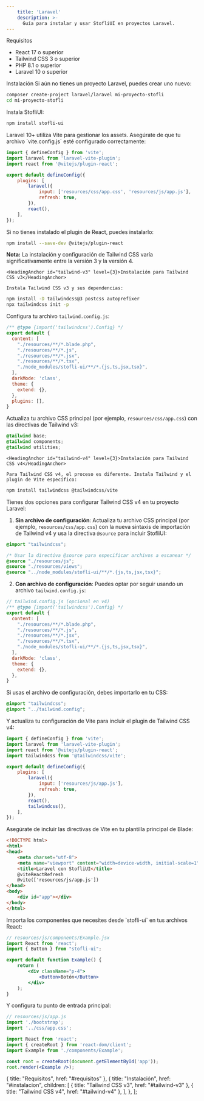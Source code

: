 ```yaml
---
    title: 'Laravel'
    description: >-
      Guía para instalar y usar StofliUI en proyectos Laravel.
---
```


<div className="mt-10 space-y-8">
  <div>
    <HeadingAnchor id="requisitos">Requisitos</HeadingAnchor>

<ul className="pl-5 list-disc space-y-2 mt-4 text-zinc-900 dark:text-zinc-100">
  <li className="pl-2">
    <span className="text-zinc-900 dark:text-zinc-100"><span className="font-bold">React</span> 17 o superior</span>
  </li>
  <li className="pl-2">
    <span className="text-zinc-900 dark:text-zinc-100"><span className="font-bold">Tailwind CSS</span> 3 o superior</span>
  </li>
  <li className="pl-2">
    <span className="text-zinc-900 dark:text-zinc-100"><span className="font-bold">PHP</span> 8.1 o superior</span>
  </li>
  <li className="pl-2">
    <span className="text-zinc-900 dark:text-zinc-100"><span className="font-bold">Laravel</span> 10 o superior</span>
  </li>
</ul>

  </div>

  <div>
    <HeadingAnchor id="instalacion">Instalación</HeadingAnchor>

<Steps className="mt-2">
  <Step title="Crear un proyecto Laravel" stepNumber={1}>
    Si aún no tienes un proyecto Laravel, puedes crear uno nuevo:

```bash
composer create-project laravel/laravel mi-proyecto-stofli
cd mi-proyecto-stofli
```

  </Step>

  <Step title="Instalar StofliUI" stepNumber={2}>
    Instala StofliUI:

```bash
npm install stofli-ui
```
  </Step>

  <Step title="Configurar Vite" stepNumber={3}>
    Laravel 10+ utiliza Vite para gestionar los assets. Asegúrate de que tu archivo `vite.config.js` esté configurado correctamente:

```js
import { defineConfig } from 'vite';
import laravel from 'laravel-vite-plugin';
import react from '@vitejs/plugin-react';

export default defineConfig({
    plugins: [
        laravel({
            input: ['resources/css/app.css', 'resources/js/app.js'],
            refresh: true,
        }),
        react(),
    ],
});
```

Si no tienes instalado el plugin de React, puedes instalarlo:

```bash
npm install --save-dev @vitejs/plugin-react
```
  </Step>

  <Step title="Configurar Tailwind CSS" stepNumber={4}>
    <div className="px-4 py-3 mb-6 border-l-4 border-amber-500 bg-amber-50 dark:bg-amber-900/30 dark:border-amber-400">
      <p className="text-amber-800 dark:text-amber-300">
        <strong>Nota:</strong> La instalación y configuración de Tailwind CSS varía significativamente entre la versión 3 y la versión 4.
      </p>
    </div>

    <HeadingAnchor id="tailwind-v3" level={3}>Instalación para Tailwind CSS v3</HeadingAnchor>

    Instala Tailwind CSS v3 y sus dependencias:

```bash
npm install -D tailwindcss@3 postcss autoprefixer
npx tailwindcss init -p
```

Configura tu archivo `tailwind.config.js`:

```js
/** @type {import('tailwindcss').Config} */
export default {
  content: [
    "./resources/**/*.blade.php",
    "./resources/**/*.js",
    "./resources/**/*.jsx",
    "./resources/**/*.tsx",
    "./node_modules/stofli-ui/**/*.{js,ts,jsx,tsx}",
  ],
  darkMode: 'class',
  theme: {
    extend: {},
  },
  plugins: [],
}
```

Actualiza tu archivo CSS principal (por ejemplo, `resources/css/app.css`) con las directivas de Tailwind v3:

```css
@tailwind base;
@tailwind components;
@tailwind utilities;
```

    <HeadingAnchor id="tailwind-v4" level={3}>Instalación para Tailwind CSS v4</HeadingAnchor>

    Para Tailwind CSS v4, el proceso es diferente. Instala Tailwind y el plugin de Vite específico:

```bash
npm install tailwindcss @tailwindcss/vite
```

Tienes dos opciones para configurar Tailwind CSS v4 en tu proyecto Laravel:

1. **Sin archivo de configuración**: Actualiza tu archivo CSS principal (por ejemplo, `resources/css/app.css`) con la nueva sintaxis de importación de Tailwind v4 y usa la directiva `@source` para incluir StofliUI:

```css
@import "tailwindcss";

/* Usar la directiva @source para especificar archivos a escanear */
@source "./resources/js";
@source "./resources/views";
@source "../node_modules/stofli-ui/**/*.{js,ts,jsx,tsx}";
```

2. **Con archivo de configuración**: Puedes optar por seguir usando un archivo `tailwind.config.js`:

```js
// tailwind.config.js (opcional en v4)
/** @type {import('tailwindcss').Config} */
export default {
  content: [
    "./resources/**/*.blade.php",
    "./resources/**/*.js",
    "./resources/**/*.jsx",
    "./resources/**/*.tsx",
    "./node_modules/stofli-ui/**/*.{js,ts,jsx,tsx}",
  ],
  darkMode: 'class',
  theme: {
    extend: {},
  },
}
```

Si usas el archivo de configuración, debes importarlo en tu CSS:

```css
@import "tailwindcss";
@import "../tailwind.config";
```

Y actualiza tu configuración de Vite para incluir el plugin de Tailwind CSS v4:

```js
import { defineConfig } from 'vite';
import laravel from 'laravel-vite-plugin';
import react from '@vitejs/plugin-react';
import tailwindcss from '@tailwindcss/vite';

export default defineConfig({
    plugins: [
        laravel({
            input: ['resources/js/app.js'],
            refresh: true,
        }),
        react(),
        tailwindcss(),
    ],
});
```
  </Step>

  <Step title="Configurar el layout de Blade" stepNumber={5}>
    Asegúrate de incluir las directivas de Vite en tu plantilla principal de Blade:

```html
<!DOCTYPE html>
<html>
<head>
    <meta charset="utf-8">
    <meta name="viewport" content="width=device-width, initial-scale=1">
    <title>Laravel con StofliUI</title>
    @viteReactRefresh
    @vite(['resources/js/app.js'])
</head>
<body>
    <div id="app"></div>
</body>
</html>
```
  </Step>

  <Step title="Usar componentes de StofliUI" stepNumber={6}>
    Importa los componentes que necesites desde `stofli-ui` en tus archivos React:

```jsx
// resources/js/components/Example.jsx
import React from 'react';
import { Button } from "stofli-ui";

export default function Example() {
    return (
        <div className="p-4">
            <Button>Botón</Button>
        </div>
    );
}
```

Y configura tu punto de entrada principal:

```jsx
// resources/js/app.js
import './bootstrap';
import '../css/app.css';

import React from 'react';
import { createRoot } from 'react-dom/client';
import Example from './components/Example';

const root = createRoot(document.getElementById('app'));
root.render(<Example />);
```
  </Step>

</Steps>

  </div>

</div>

  { title: "Requisitos", href: "#requisitos" },
  { 
    title: "Instalación", 
    href: "#instalacion",
    children: [
      { title: "Tailwind CSS v3", href: "#tailwind-v3" },
      { title: "Tailwind CSS v4", href: "#tailwind-v4" },
    ],
  },
];


